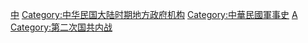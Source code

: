 [[Category:軍政長官|中]]
[[Category:中华民国大陆时期地方政府机构‎|Category:中华民国大陆时期地方政府机构‎]]
[[Category:中華民國軍事史|Category:中華民國軍事史]]
[[Category:中華民國政府已撤銷部門機構|A]]
[[Category:第二次国共内战|Category:第二次国共内战]]